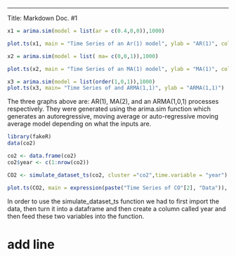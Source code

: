 
---
Title: Markdown Doc. #1

```r
x1 = arima.sim(model = list(ar = c(0.4,0,0)),1000)

plot.ts(x1, main = "Time Series of an Ar(1) model", ylab = "AR(1)", col = "red")
```

```r
x2 = arima.sim(model = list( ma= c(0,0,1)),1000)

plot.ts(x2, main = "Time Series of an MA(1) model", ylab = "MA(1)", col = "blue")
```


```r
x3 = arima.sim(model = list(order(1,0,1)),1000)
plot.ts(x3, main= "Time Series of and ARMA(1,1)", ylab = "ARMA(1,1)")
```

The three graphs above are: AR(1), MA(2), and an ARMA(1,0,1) processes respectively. They were generated using the arima.sim function which generates an autoregressive, moving average or auto-regressive moving average model depending on what the inputs are.

```r
library(fakeR)
data(co2)

co2 <- data.frame(co2)
co2$year <- c(1:nrow(co2))

CO2 <- simulate_dataset_ts(co2, cluster ="co2",time.variable = "year")

plot.ts(CO2, main = expression(paste("Time Series of CO"[2], "Data")), ylab = expression(paste("CO"[2], " in ppm")))

```


In order to use the simulate_dataset_ts function we had to first import the data, then turn it into a dataframe and then create a column called year and then feed these two variables into the function.


# add line
